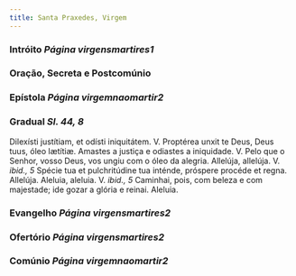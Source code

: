 ```yaml
---
title: Santa Praxedes, Virgem
---
```


### Intróito <em>Página virgensmartires1</em>

### Oração, Secreta e Postcomúnio

### Epístola <em>Página virgemnaomartir2</em>

### Gradual <em>Sl. 44, 8</em>

<div class="grid grid-cols-2 gap-5">
  <span class="text-justify">
    Dilexísti justítiam, et odísti iniquitátem. V. Proptérea unxit te Deus, Deus
    tuus, óleo lætítiæ.
  </span>
  <span class="text-justify">
    Amastes a justiça e odiastes a iniquidade. V. Pelo que o Senhor, vosso Deus,
    vos ungiu com o óleo da alegria.
  </span>
  <span class="text-justify">
    Allelúja, allelúja. V. <em>ibid., 5</em> Spécie tua et pulchritúdine tua
    inténde, próspere procéde et regna. Allelúja.
  </span>
  <span class="text-justify">
    Aleluia, aleluia. V. <em>ibid., 5</em> Caminhai, pois, com beleza e com
    majestade; ide gozar a glória e reinai. Aleluia.
  </span>
</div>

### Evangelho <em>Página virgensmartires2</em>

### Ofertório <em>Página virgensmartires2</em>

### Comúnio <em>Página virgemnaomartir2</em>
